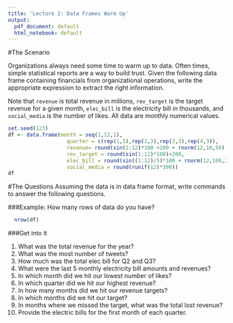 ```yaml
---
title: 'Lecture 2: Data Frames Warm Up'
output:
  pdf_document: default
  html_notebook: default
---
```


#The Scenario

Organizations always need some time to warm up to data. Often times, simple statistical reports are a way to build trust. Given the following data frame containing financials from organizational operations, write the appropriate expression to extract the right information. 

Note that `revenue` is total revenue in millions, `rev_target` is the target revenue for a given month, `elec_bill` is the electricity bill in thousands, and `social_media` is the number of likes. All data are monthly numerical values.
```r
set.seed(123)
df <- data.frame(month = seq(1,12,1),
                   quarter = c(rep(1,3),rep(2,3),rep(3,3),rep(4,3)),
                   revenue= round(sin(1:12)*100 +200 + rnorm(12,10,50)),
                   rev_target = round(sin(1:12)*100)+200,
                   elec_bill = round(sin((1:12)/5)*100 + rnorm(12,100,20)),
                   social_media = round(runif(12)*300)) 
df
```

#The Questions
Assuming the data is in data frame format, write commands to answer the following questions.

###Example:
How many rows of data do you have?
```r
  nrow(df)
```

###Get into it

1. What was the total revenue for the year?
2. What was the most number of tweets?
3. How much was the total elec bill for Q2 and Q3?
4. What were the last 5 monthly electricity bill amounts and revenues?
5. In which month did we hit our lowest number of likes?
6. In which quarter did we hit our highest revenue?
7. In how many months did we hit our revenue targets?
8. In which months did we hit our target?
9. In months where we missed the target, what was the total lost revenue?
10. Provide the electric bills for the first month of each quarter.
